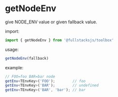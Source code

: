 # getNodeEnv

give NODE_ENV value or given fallback value.

import:
```typescript copy
import { getNodeEnv } from '@fullstacksjs/toolbox'
```

usage:
```typescript copy
getNodeEnv(fallback)
```

example:
```typescript copy
// FOO=foo BAR=bar node
getEnv<TEnvKey>('FOO');        // foo
getEnv<TEnvKey>('BAR');        // undefined
getEnv<TEnvKey>('BAR', 'bar'); // bar
```
